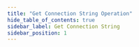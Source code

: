 ```yaml
---
title: "Get Connection String Operation"
hide_table_of_contents: true
sidebar_label: Get Connection String
sidebar_position: 1
---
```





<LanguageSwitcher supportedLanguages={supportedLanguages} />

<LanguageContent language="csharp">
   <GetConnectionStringCsharp />
</LanguageContent>


<!---
### Connection Strings
- [Add](../../../../client-api/operations/maintenance/connection-strings/add-connection-string)
- [Remove](../../../../client-api/operations/maintenance/connection-strings/remove-connection-string)


-->